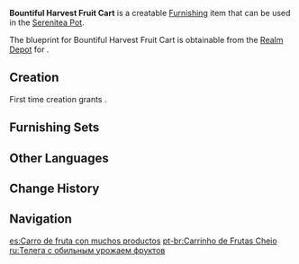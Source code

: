 {{Furnishing Infobox
|id             = 370305
|image          = Item Bountiful Harvest Fruit Cart.png
|category       = Building
|subcategory    = Mercantile
|quality        = 3
|adeptal_energy = 60
|load           = 80
|reduced_load   = 60
|description    = An ordinary fruit cart that has an orange and white ceiling.<br />In the eyes of the common people of Mondstadt, orange represents the harvest, while the same color is seen to be similar to gold in Liyue traditions, and it is seen to be a good omen of coming fortune.<br />Fortunately, both the [[Knights of Favonius]] and the [[Liyue Qixing]] manage crops very well, resulting in stable harvests every year.
|blueprint      = Realm Depot
}}
'''Bountiful Harvest Fruit Cart''' is a creatable [[Furnishing]] item that can be used in the [[Serenitea Pot]].

The blueprint for Bountiful Harvest Fruit Cart is obtainable from the [[Realm Depot]] for {{Item|Realm Currency|24|x=160}}.

==Creation==
First time creation grants {{Item|Trust|24|x=60}}.
{{Recipe
|type = Creation
|time = 14h
|Fir Wood = 4
|Fabric = 4
|Red Dye = 4
|sort = Fir Wood;Fabric;Red Dye
}}

==Furnishing Sets==
{{Craft Usage}}

==Other Languages==
{{Other Languages
|en      = Bountiful Harvest Fruit Cart
|zhs     = 丰收预兆的水果推车
|zhs_rm  = Fēngshōu Yùzhào de Shuǐguǒ Tuī Chē
|zht     = 豐收預兆的水果推車
|zht_rm  = Fēngshōu Yùzhào de Shuǐguǒ Tuī Chē
|zh_tl   = 
|ja      = 豊作の兆しの果物カート
|ja_rm   = Housaku no Kizashi no Kudamono Kaato
|ja_tl   = 
|ko      = 수확이 풍부한 과일 수레
|ko_rm   = Suhwak-i Pungbuhan Gwail Sure
|ko_tl   = Rich Harvest Fruit Cart
|es      = Carro de fruta con muchos productos
|es_tl   = Fruit Cart With Many Products
|fr      = Charrette de fruits généreuse
|fr_tl   = Generous Fruit Cart
|ru      = Фруктовая тележка
|ru_tl   = Fruit Cart
|th      = รถเข็นผลไม้ผลกำไรดี
|th_rm   = 
|th_tl   = 
|vi      = Xe Trái Cây Đầy Ắp
|vi_tl   = 
|de      = Obstkarren mit reicher Ernte
|de_tl   = Fruit Cart With Bountiful Harvest
|id      = Gerobak Buah yang Penuh Hasil Panen
|id_tl   = Bountiful Harvest Fruit Cart
|pt      = Carrinho de Frutas Cheio
|pt_tl   = 
|tr      = Bereketli Hasat Meyve Standı
|tr_tl   = 
|it      = Carretto ricco di frutta
|it_tl   = 
}}

==Change History==
{{Change History|1.5}}

==Navigation==
{{Furnishing Navbox|exterior}}

[[es:Carro de fruta con muchos productos]]
[[pt-br:Carrinho de Frutas Cheio]]
[[ru:Телега с обильным урожаем фруктов]]